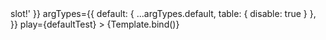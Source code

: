 
<Meta title="Components/Badge/Slots" component={VvBadge} args={defaultArgs} />

<Canvas>
	<Story
		name="Default"
		args={{ default: 'Default <em class="italic">slot!</em>' }}
		argTypes={{
			default: { ...argTypes.default, table: { disable: true } },
		}}
		play={defaultTest}
	>
		{Template.bind()}
	</Story>
</Canvas>
